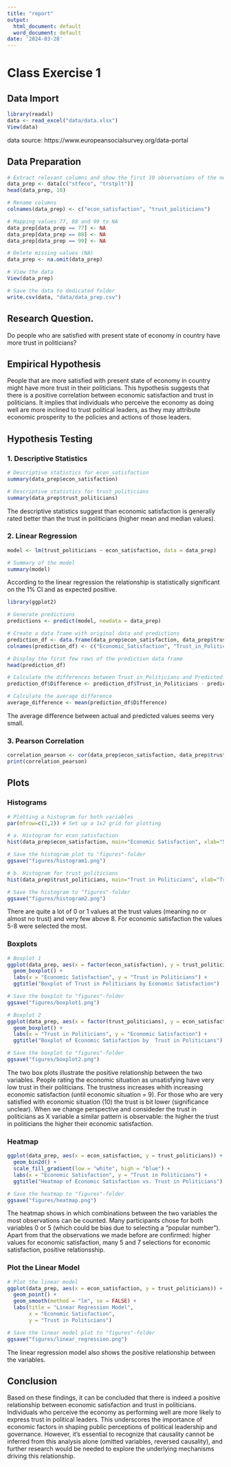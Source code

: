 ```yaml
---
title: "report"
output:
  html_document: default
  word_document: default
date: '2024-03-28'
---
```



# Class Exercise 1


## Data Import

```r
library(readxl)
data <- read_excel("data/data.xlsx")
View(data)
```
data source: https://www.europeansocialsurvey.org/data-portal


## Data Preparation

```r
# Extract relevant columns and show the first 10 observations of the new data set
data_prep <- data[c("stfeco", "trstplt")]
head(data_prep, 10)
```


```r
# Rename columns
colnames(data_prep) <- c("econ_satisfaction", "trust_politicians")

# Mapping values 77, 88 and 99 to NA
data_prep[data_prep == 77] <- NA
data_prep[data_prep == 88] <- NA
data_prep[data_prep == 99] <- NA

# Delete missing values (NA)
data_prep <- na.omit(data_prep)

# View the data
View(data_prep)

# Save the data to dedicated folder
write.csv(data, "data/data_prep.csv")
```


## Research Question.

Do people who are satisfied with present state of economy in country have more trust in politicians?


## Empirical Hypothesis

People that are more satisfied with present state of economy in country might have more trust in their politicians. This hypothesis suggests that there is a positive correlation between economic satisfaction and trust in politicians. It implies that individuals who perceive the economy as doing well are more inclined to trust political leaders, as they may attribute economic prosperity to the policies and actions of those leaders.


## Hypothesis Testing

### 1. Descriptive Statistics

```r
# Descriptive statistics for econ_satisfaction
summary(data_prep$econ_satisfaction)

# Descriptive statistics for trust_politicians
summary(data_prep$trust_politicians)
```
The descriptive statistics suggest than economic satisfaction is generally rated better than the trust in politicians (higher mean and median values).


### 2. Linear Regression

```r
model <- lm(trust_politicians ~ econ_satisfaction, data = data_prep)

# Summary of the model
summary(model)
```
According to the linear regression the relationship is statistically significant on the 1% CI and as expected positive.

```r
library(ggplot2)

# Generate predictions
predictions <- predict(model, newdata = data_prep)

# Create a data frame with original data and predictions
prediction_df <- data.frame(data_prep$econ_satisfaction, data_prep$trust_politicians, predictions)
colnames(prediction_df) <- c("Economic_Satisfaction", "Trust_in_Politicians", "Predicted_Trust")

# Display the first few rows of the prediction data frame
head(prediction_df)

# Calculate the differences between Trust_in_Politicians and Predicted_Trust
prediction_df$Difference <- prediction_df$Trust_in_Politicians - prediction_df$Predicted_Trust

# Calculate the average difference
average_difference <- mean(prediction_df$Difference)
```
The average difference between actual and predicted values seems very small.


### 3. Pearson Correlation

```r
correlation_pearson <- cor(data_prep$econ_satisfaction, data_prep$trust_politicians, method = "pearson")
print(correlation_pearson)
```


## Plots

### Histograms

```r
# Plotting a histogram for both variables
par(mfrow=c(1,2)) # Set up a 1x2 grid for plotting

# a. Histogram for econ_satisfaction
hist(data_prep$econ_satisfaction, main="Economic Satisfaction", xlab="Satisfaction", ylab="Frequency", col="skyblue")

# Save the histogram plot to "figures"-folder
ggsave("figures/histogram1.png")

# b. Histogram for trust_politicians
hist(data_prep$trust_politicians, main="Trust in Politicians", xlab="Trust Level", ylab="Frequency", col="lightgreen")

# Save the histogram to "figures"-folder
ggsave("figures/histogram2.png")
```
There are quite a lot of 0 or 1 values at the trust values (meaning no or almost no trust) and very few above 8. For economic satisfaction the values 5-8 were selected the most.


### Boxplots

```r
# Boxplot 1
ggplot(data_prep, aes(x = factor(econ_satisfaction), y = trust_politicians)) +
  geom_boxplot() +
  labs(x = "Economic Satisfaction", y = "Trust in Politicians") +
  ggtitle("Boxplot of Trust in Politicians by Economic Satisfaction")

# Save the boxplot to "figures"-folder
ggsave("figures/boxplot1.png")

# Boxplot 2
ggplot(data_prep, aes(x = factor(trust_politicians), y = econ_satisfaction)) +
  geom_boxplot() +
  labs(x = "Trust in Politicians", y = "Economic Satisfaction") +
  ggtitle("Boxplot of Economic Satisfaction by  Trust in Politicians")

# Save the boxplot to "figures"-folder
ggsave("figures/boxplot2.png")
```
The two box plots illustrate the positive relationship between the two variables. People rating the economic situation as unsatisfying have very low trust in their politicians. The trustness increases whith increasing economic satisfaction (until economic situation = 9). For those who are very satisfied with economic situation (10) the trust is bit lower (significance unclear). When we change perspective and consideder the trust in politicians as X variable a similar pattern is observable: the higher the trust in politicians the higher their economic satisfaction.


### Heatmap

```r
ggplot(data_prep, aes(x = econ_satisfaction, y = trust_politicians)) +
  geom_bin2d() +
  scale_fill_gradient(low = "white", high = "blue") +
  labs(x = "Economic Satisfaction", y = "Trust in Politicians") +
  ggtitle("Heatmap of Economic Satisfaction vs. Trust in Politicians")

# Save the heatmap to "figures"-folder
ggsave("figures/heatmap.png")
```
The heatmap shows in which combinations between the two variables the most observations can be counted. Many participants chose for both variables 0 or 5 (which could be bias due to selecting a "popular number"). Apart from that the observations we made before are confirmed: higher values for economic satisfaction, many 5 and 7 selections for economic satisfaction, positive relationsship.


### Plot the Linear Model

```r
# Plot the linear model
ggplot(data_prep, aes(x = econ_satisfaction, y = trust_politicians)) +
  geom_point() +
  geom_smooth(method = "lm", se = FALSE) +
  labs(title = "Linear Regression Model",
       x = "Economic Satisfaction",
       y = "Trust in Politicians")

# Save the linear model plot to "figures"-folder
ggsave("figures/linear_regression.png")
```
The linear regression model also shows the positive relationship between the variables.


## Conclusion
Based on these findings, it can be concluded that there is indeed a positive relationship between economic satisfaction and trust in politicians. Individuals who perceive the economy as performing well are more likely to express trust in political leaders. This underscores the importance of economic factors in shaping public perceptions of political leadership and governance. However, it's essential to recognize that causality cannot be inferred from this analysis alone (omitted variables, reversed causality), and further research would be needed to explore the underlying mechanisms driving this relationship. 


